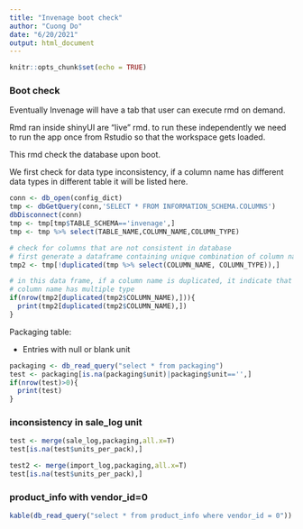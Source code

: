 ```yaml
---
title: "Invenage boot check"
author: "Cuong Do"
date: "6/20/2021"
output: html_document
---
```


```r
knitr::opts_chunk$set(echo = TRUE)
```

### Boot check

Eventually Invenage will have a tab that user can execute rmd on demand.

Rmd ran inside shinyUI are "live" rmd. to run these independently we need to run the app once from Rstudio so that the workspace gets loaded.

This rmd check the database upon boot.

We first check for data type inconsistency, if a column name has different data types in different table it will be listed here.

```r
conn <- db_open(config_dict)
tmp <- dbGetQuery(conn,'SELECT * FROM INFORMATION_SCHEMA.COLUMNS')
dbDisconnect(conn)
tmp <- tmp[tmp$TABLE_SCHEMA=='invenage',]
tmp <- tmp %>% select(TABLE_NAME,COLUMN_NAME,COLUMN_TYPE)

# check for columns that are not consistent in database
# first generate a dataframe containing unique combination of column name and type
tmp2 <- tmp[!duplicated(tmp %>% select(COLUMN_NAME, COLUMN_TYPE)),]

# in this data frame, if a column name is duplicated, it indicate that this 
# column name has multiple type
if(nrow(tmp2[duplicated(tmp2$COLUMN_NAME),])){
  print(tmp2[duplicated(tmp2$COLUMN_NAME),])
}
```

Packaging table:

- Entries with null or blank unit

```r
packaging <- db_read_query("select * from packaging")
test <- packaging[is.na(packaging$unit)|packaging$unit=='',]
if(nrow(test)>0){
  print(test)
}
```

### inconsistency in sale_log unit

```r
test <- merge(sale_log,packaging,all.x=T)
test[is.na(test$units_per_pack),]

test2 <- merge(import_log,packaging,all.x=T)
test[is.na(test$units_per_pack),]


```

### product_info with vendor_id=0

```r
kable(db_read_query("select * from product_info where vendor_id = 0"))

```
